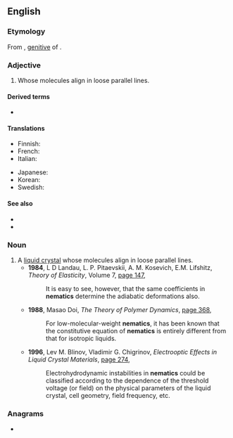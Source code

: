==English==

===Etymology===
From {{etyl|grc|en}} {{m|grc|νήματος}}, [[Appendix:Glossary#genitive|genitive]] of {{m|grc|νῆμα||thread}}.

===Adjective===
{{en-adj}}

# {{lb|en|physics|chemistry|of certain [[liquid crystal]]s}} Whose molecules align in loose parallel lines.

====Derived terms====
* {{l|en|nematic phase}}

====Translations====
{{trans-top}}
* Finnish: {{t|fi|nemaattinen}}
* French: {{t+|fr|nématique}}
* Italian: {{t+|it|nematico}}
{{trans-mid}}
* Japanese: {{t|ja|ネマティック|tr=nematikku|sc=Jpan}}
* Korean: {{t|ko|네마틱|sc=Kore}}
* Swedish: {{t|sv|nematisk}}
{{trans-bottom}}

====See also====
* {{l|en|cholesteric}}
* {{l|en|smectic}}

===Noun===
{{en-noun}}

# A [[liquid crystal]] whose molecules align in loose parallel lines.
#* '''1984''', L D Landau, L. P. Pitaevskii, A. M. Kosevich, E.M. Lifshitz, ''Theory of Elasticity'', Volume 7, [http://books.google.com.au/books?id=NXRaWJb4HdkC&pg=PA147&dq=%22more%7Cmost+nematic%22%7C%22nematics%22&hl=en&sa=X&ei=Z0mUUti0OYTVkAXn1YGwBw&redir_esc=y#v=onepage&q=%22more%7Cmost%20nematic%22%7C%22nematics%22&f=false page 147],
#*: It is easy to see, however, that the same coefficients in '''nematics''' determine the adiabatic deformations also.
#* '''1988''', Masao Doi, ''The Theory of Polymer Dynamics'', [http://books.google.com.au/books?id=dMzGyWs3GKcC&pg=PA368&dq=%22more%7Cmost+nematic%22%7C%22nematics%22&hl=en&sa=X&ei=Z0mUUti0OYTVkAXn1YGwBw&redir_esc=y#v=onepage&q=%22more%7Cmost%20nematic%22%7C%22nematics%22&f=false page 368],
#*: For low-molecular-weight '''nematics''', it has been known that the constitutive equation of '''nematics''' is entirely different from that for isotropic liquids.
#* '''1996''', Lev M. Blinov, Vladimir G. Chigrinov, ''Electrooptic Effects in Liquid Crystal Materials'', [http://books.google.com.au/books?id=R1nafowHQikC&pg=PA274&dq=%22more%7Cmost+nematic%22%7C%22nematics%22&hl=en&sa=X&ei=Z0mUUti0OYTVkAXn1YGwBw&redir_esc=y#v=onepage&q=%22more%7Cmost%20nematic%22%7C%22nematics%22&f=false page 274],
#*: Electrohydrodynamic instabilities in '''nematics''' could be classified according to the dependence of the threshold voltage (or field) on the physical parameters of the liquid crystal, cell geometry, field frequency, etc.

===Anagrams===
* {{anagrams|en|a=aceimnt|-metacin|emicant}}
